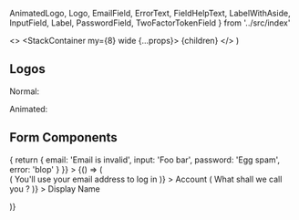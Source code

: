   AnimatedLogo,
  Logo,
  EmailField,
  ErrorText,
  FieldHelpText,
  LabelWithAside,
  InputField,
  Label,
  PasswordField,
  TwoFactorTokenField
} from '../src/index'

  <>
    <Head>
      <title>Chiffre.io - Design System</title>
    </Head>
    <StackContainer my={8} wide {...props}>
      {children}
    </StackContainer>
  </>
)

<!----------------------------------------------------------------------------->

## Logos

Normal:

<Logo h={8} />

Animated:

<AnimatedLogo h={8} speed={2} />

<Divider />

## Form Components

<Card>
  <Formik
    initialValues={{
      email: '',
      input: '',
      password: ''
    }}
    validate={() => {
      return {
        email: 'Email is invalid',
        input: 'Foo bar',
        password: 'Egg spam',
        error: 'blop'
      }
    }}
  >
    {() => (
      <Form>
        <Stack spacing={4}>
          <Box>
            <LabelWithAside
              htmlFor="email"
              aside={() => (
                <FieldHelpText id="email-help-text" fontSize="xs">
                  You'll use your email address to log in
                </FieldHelpText>
              )}
            >
              Account
            </LabelWithAside>
            <EmailField name="email" />
          </Box>
          <Box>
            <LabelWithAside
              htmlFor="input"
              aside={() => (
                <FieldHelpText id="input-help-text" fontSize="xs">
                  What shall we call you ?
                </FieldHelpText>
              )}
            >
              Display Name
            </LabelWithAside>
            <InputField
              name="input"
              aria-describedby="input-help-text"
              placeholder="enter your name"
              autoComplete="name"
            />
          </Box>
          <Box>
            <PasswordField name="password" />
          </Box>
          <Box>
            <TwoFactorTokenField name="2fa" />
          </Box>
        </Stack>
      </Form>
    )}
  </Formik>
</Card>
